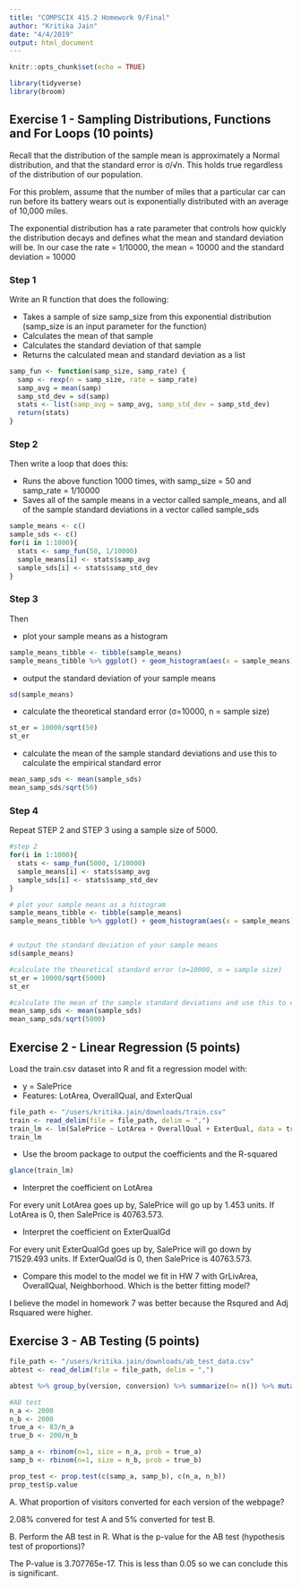 ```yaml
---
title: "COMPSCIX 415.2 Homework 9/Final"
author: "Kritika Jain"
date: "4/4/2019"
output: html_document
---
```


```r
knitr::opts_chunk$set(echo = TRUE)
```


```r
library(tidyverse)
library(broom)
```

## Exercise 1 - Sampling Distributions, Functions and For Loops (10 points)

Recall that the distribution of the sample mean is approximately a Normal distribution, and that the standard error is σ/√n. This holds true regardless of the distribution of our population.

For this problem, assume that the number of miles that a particular car can run before its battery wears out is exponentially distributed with an average of 10,000 miles.

The exponential distribution has a rate parameter that controls how quickly the distribution decays and defines what the mean and standard deviation will be. In our case the rate = 1/10000, the mean = 10000 and the  standard deviation = 10000

### Step 1

Write an R function that does the following:

- Takes a sample of size samp_size from this exponential distribution (samp_size is an input parameter for the function)
- Calculates the mean of that sample
- Calculates the standard deviation of that sample
- Returns the calculated mean and standard deviation as a list

```r
samp_fun <- function(samp_size, samp_rate) {
  samp <- rexp(n = samp_size, rate = samp_rate)
  samp_avg = mean(samp)
  samp_std_dev = sd(samp)
  stats <- list(samp_avg = samp_avg, samp_std_dev = samp_std_dev)
  return(stats)
}
```


### Step 2

Then write a loop that does this:

- Runs the above function 1000 times, with samp_size = 50 and samp_rate = 1/10000
- Saves all of the sample means in a vector called sample_means, and all of the sample standard deviations in a vector called sample_sds


```r
sample_means <- c()
sample_sds <- c()
for(i in 1:1000){
  stats <- samp_fun(50, 1/10000)
  sample_means[i] <- stats$samp_avg
  sample_sds[i] <- stats$samp_std_dev
}
```


### Step 3

Then

- plot your sample means as a histogram

```r
sample_means_tibble <- tibble(sample_means)
sample_means_tibble %>% ggplot() + geom_histogram(aes(x = sample_means))
```


- output the standard deviation of your sample means

```r
sd(sample_means)
```

- calculate the theoretical standard error (σ=10000, n = sample size)

```r
st_er = 10000/sqrt(50)
st_er
```


- calculate the mean of the sample standard deviations and use this to calculate the empirical standard error

```r
mean_samp_sds <- mean(sample_sds)
mean_samp_sds/sqrt(50)
```


### Step 4

Repeat STEP 2 and STEP 3 using a sample size of 5000.

```r

#step 2
for(i in 1:1000){
  stats <- samp_fun(5000, 1/10000)
  sample_means[i] <- stats$samp_avg
  sample_sds[i] <- stats$samp_std_dev
}

# plot your sample means as a histogram
sample_means_tibble <- tibble(sample_means)
sample_means_tibble %>% ggplot() + geom_histogram(aes(x = sample_means))


# output the standard deviation of your sample means
sd(sample_means)

#calculate the theoretical standard error (σ=10000, n = sample size)
st_er = 10000/sqrt(5000)
st_er

#calculate the mean of the sample standard deviations and use this to calculate the empirical standard error
mean_samp_sds <- mean(sample_sds)
mean_samp_sds/sqrt(5000)
```


## Exercise 2 - Linear Regression (5 points)

Load the train.csv dataset into R and fit a regression model with:

- y = SalePrice
- Features: LotArea, OverallQual, and ExterQual


```r
file_path <- "/users/kritika.jain/downloads/train.csv"
train <- read_delim(file = file_path, delim = ",")
train_lm <- lm(SalePrice ~ LotArea + OverallQual + ExterQual, data = train)
train_lm
```


- Use the broom package to output the coefficients and the R-squared

```r
glance(train_lm)
```


- Interpret the coefficient on LotArea

For every unit LotArea goes up by, SalePrice will go up by 1.453 units. If LotArea is 0, then SalePrice is 40763.573.

- Interpret the coefficient on ExterQualGd

For every unit ExterQualGd goes up by, SalePrice will go down by 71529.493 units. If ExterQualGd is 0, then SalePrice is 40763.573.

- Compare this model to the model we fit in HW 7 with GrLivArea, OverallQual, Neighborhood. Which is the better fitting model?

I believe the model in homework 7 was better because the Rsqured and Adj Rsquared were higher.


## Exercise 3 - AB Testing (5 points)



```r
file_path <- "/users/kritika.jain/downloads/ab_test_data.csv"
abtest <- read_delim(file = file_path, delim = ",")

abtest %>% group_by(version, conversion) %>% summarize(n= n()) %>% mutate(proportion = n/4000)

#AB test
n_a <- 2000
n_b <- 2000
true_a <- 83/n_a
true_b <- 200/n_b

samp_a <- rbinom(n=1, size = n_a, prob = true_a)
samp_b <- rbinom(n=1, size = n_b, prob = true_b)

prop_test <- prop.test(c(samp_a, samp_b), c(n_a, n_b))
prop_test$p.value
```

A. What proportion of visitors converted for each version of the webpage?

2.08% convered for test A and 5% converted for test B.

B. Perform the AB test in R. What is the p-value for the AB test (hypothesis test of proportions)?

The P-value is 3.707765e-17. This is less than 0.05 so we can conclude this is significant.

